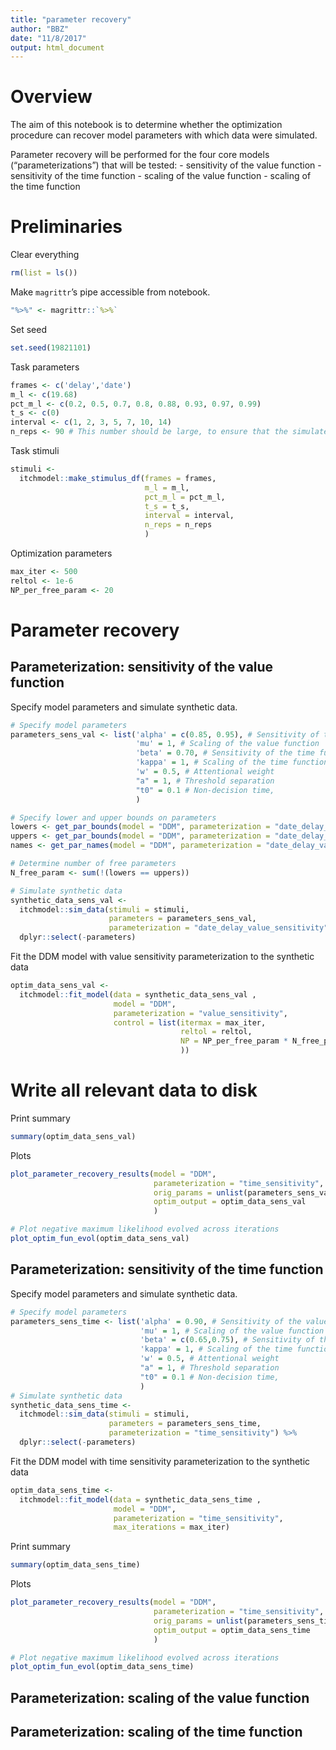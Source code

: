 ```yaml
---
title: "parameter recovery"
author: "BBZ"
date: "11/8/2017"
output: html_document
---
```


# Overview
The aim of this notebook is to determine whether the optimization procedure can recover model parameters with which data were simulated.

Parameter recovery will be performed for the four core models ("parameterizations") that will be tested:
- sensitivity of the value function
- sensitivity of the time function
- scaling of the value function
- scaling of the time function

# Preliminaries

Clear everything
```r
rm(list = ls())
```

Make `magrittr`'s pipe accessible from notebook.
```r
"%>%" <- magrittr::`%>%`
```

Set seed
```r
set.seed(19821101)
```

Task parameters
```r
frames <- c('delay','date')
m_l <- c(19.68)
pct_m_l <- c(0.2, 0.5, 0.7, 0.8, 0.88, 0.93, 0.97, 0.99)
t_s <- c(0)
interval <- c(1, 2, 3, 5, 7, 10, 14)
n_reps <- 90 # This number should be large, to ensure that the simulated data is representative of the underlying parameters
```

Task stimuli
```r
stimuli <- 
  itchmodel::make_stimulus_df(frames = frames,
                              m_l = m_l,
                              pct_m_l = pct_m_l,
                              t_s = t_s,
                              interval = interval,
                              n_reps = n_reps
                              )
```

Optimization parameters
```r
max_iter <- 500
reltol <- 1e-6
NP_per_free_param <- 20
```

# Parameter recovery

## Parameterization: sensitivity of the value function

Specify model parameters and simulate synthetic data.
```r
# Specify model parameters
parameters_sens_val <- list('alpha' = c(0.85, 0.95), # Sensitivity of the value function, varies between frames
                            'mu' = 1, # Scaling of the value function
                            'beta' = 0.70, # Sensitivity of the time function
                            'kappa' = 1, # Scaling of the time function
                            'w' = 0.5, # Attentional weight
                            "a" = 1, # Threshold separation
                            "t0" = 0.1 # Non-decision time,
                            )

# Specify lower and upper bounds on parameters
lowers <- get_par_bounds(model = "DDM", parameterization = "date_delay_value_sensitivity", bound = "lower")
uppers <- get_par_bounds(model = "DDM", parameterization = "date_delay_value_sensitivity", bound = "upper")
names <- get_par_names(model = "DDM", parameterization = "date_delay_value_sensitivity")

# Determine number of free parameters
N_free_param <- sum(!(lowers == uppers))

# Simulate synthetic data
synthetic_data_sens_val <- 
  itchmodel::sim_data(stimuli = stimuli,
                      parameters = parameters_sens_val,
                      parameterization = "date_delay_value_sensitivity") %>% 
  dplyr::select(-parameters)

```

Fit the DDM model with value sensitivity parameterization to the synthetic data
```r


optim_data_sens_val <- 
  itchmodel::fit_model(data = synthetic_data_sens_val , 
                       model = "DDM", 
                       parameterization = "value_sensitivity", 
                       control = list(itermax = max_iter,
                                      reltol = reltol,
                                      NP = NP_per_free_param * N_free_param
                                      ))

```

# Write all relevant data to disk

Print summary
```r
summary(optim_data_sens_val)
```

Plots
```r
plot_parameter_recovery_results(model = "DDM",
                                parameterization = "time_sensitivity",
                                orig_params = unlist(parameters_sens_val),
                                optim_output = optim_data_sens_val
                                )
```

```r
# Plot negative maximum likelihood evolved across iterations
plot_optim_fun_evol(optim_data_sens_val)
```

## Parameterization: sensitivity of the time function

Specify model parameters and simulate synthetic data.
```r
# Specify model parameters
parameters_sens_time <- list('alpha' = 0.90, # Sensitivity of the value function
                             'mu' = 1, # Scaling of the value function
                             'beta' = c(0.65,0.75), # Sensitivity of the time function, varies between frames
                             'kappa' = 1, # Scaling of the time function
                             'w' = 0.5, # Attentional weight
                             "a" = 1, # Threshold separation
                             "t0" = 0.1 # Non-decision time,
                             )
# Simulate synthetic data
synthetic_data_sens_time <- 
  itchmodel::sim_data(stimuli = stimuli,
                      parameters = parameters_sens_time,
                      parameterization = "time_sensitivity") %>% 
  dplyr::select(-parameters)

```

Fit the DDM model with time sensitivity parameterization to the synthetic data
```r
optim_data_sens_time <- 
  itchmodel::fit_model(data = synthetic_data_sens_time , 
                       model = "DDM", 
                       parameterization = "time_sensitivity", 
                       max_iterations = max_iter)
```

Print summary
```r
summary(optim_data_sens_time)
```

Plots
```r
plot_parameter_recovery_results(model = "DDM",
                                parameterization = "time_sensitivity",
                                orig_params = unlist(parameters_sens_time),
                                optim_output = optim_data_sens_time
                                )
```

```r
# Plot negative maximum likelihood evolved across iterations
plot_optim_fun_evol(optim_data_sens_time)
```


## Parameterization: scaling of the value function

## Parameterization: scaling of the time function
